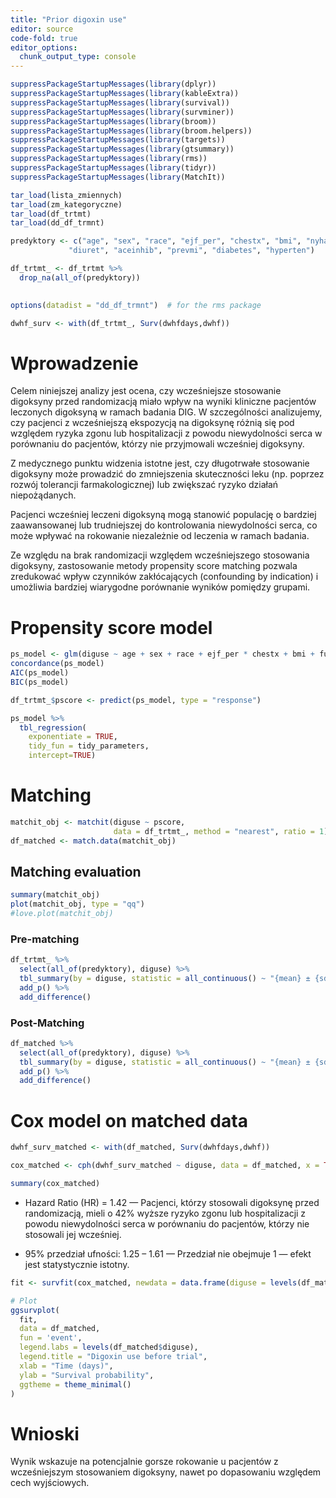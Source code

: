 ```yaml
---
title: "Prior digoxin use"
editor: source
code-fold: true
editor_options: 
  chunk_output_type: console
---
```


```r
suppressPackageStartupMessages(library(dplyr))
suppressPackageStartupMessages(library(kableExtra))
suppressPackageStartupMessages(library(survival))
suppressPackageStartupMessages(library(survminer))
suppressPackageStartupMessages(library(broom))
suppressPackageStartupMessages(library(broom.helpers))
suppressPackageStartupMessages(library(targets))
suppressPackageStartupMessages(library(gtsummary))
suppressPackageStartupMessages(library(rms))
suppressPackageStartupMessages(library(tidyr))
suppressPackageStartupMessages(library(MatchIt))

tar_load(lista_zmiennych)
tar_load(zm_kategoryczne)
tar_load(df_trtmt)
tar_load(dd_df_trmnt)

predyktory <- c("age", "sex", "race", "ejf_per", "chestx", "bmi", "nyha_class",
             "diuret", "aceinhib", "prevmi", "diabetes", "hyperten")

df_trtmt_ <- df_trtmt %>%
  drop_na(all_of(predyktory))

 
options(datadist = "dd_df_trmnt")  # for the rms package

dwhf_surv <- with(df_trtmt_, Surv(dwhfdays,dwhf))
```

# Wprowadzenie

Celem niniejszej analizy jest ocena, czy wcześniejsze stosowanie digoksyny przed randomizacją miało wpływ na wyniki kliniczne pacjentów leczonych digoksyną w ramach badania DIG. W szczególności analizujemy, czy pacjenci z wcześniejszą ekspozycją na digoksynę różnią się pod względem ryzyka zgonu lub hospitalizacji z powodu niewydolności serca w porównaniu do pacjentów, którzy nie przyjmowali wcześniej digoksyny.

Z medycznego punktu widzenia istotne jest, czy długotrwałe stosowanie digoksyny może prowadzić do zmniejszenia skuteczności leku (np. poprzez rozwój tolerancji farmakologicznej) lub zwiększać ryzyko działań niepożądanych. 

Pacjenci wcześniej leczeni digoksyną mogą stanowić populację o bardziej zaawansowanej lub trudniejszej do kontrolowania niewydolności serca, co może wpływać na rokowanie niezależnie od leczenia w ramach badania.

Ze względu na brak randomizacji względem wcześniejszego stosowania digoksyny, zastosowanie metody propensity score matching pozwala zredukować wpływ czynników zakłócających (confounding by indication) i umożliwia bardziej wiarygodne porównanie wyników pomiędzy grupami.

# Propensity score model

```r

ps_model <- glm(diguse ~ age + sex + race + ejf_per * chestx + bmi + functcls + diuret + aceinhib + prevmi + diabetes + hyperten, data = df_trtmt_, family = binomial)
concordance(ps_model)
AIC(ps_model)
BIC(ps_model)

df_trtmt_$pscore <- predict(ps_model, type = "response")
```

```r
ps_model %>% 
  tbl_regression(
    exponentiate = TRUE, 
    tidy_fun = tidy_parameters, 
    intercept=TRUE)
```

# Matching 

```r

matchit_obj <- matchit(diguse ~ pscore,
                       data = df_trtmt_, method = "nearest", ratio = 1)
df_matched <- match.data(matchit_obj)
```


## Matching evaluation

```r
summary(matchit_obj)
plot(matchit_obj, type = "qq")
#love.plot(matchit_obj)
```

### Pre-matching

```r
df_trtmt_ %>%
  select(all_of(predyktory), diguse) %>%
  tbl_summary(by = diguse, statistic = all_continuous() ~ "{mean} ± {sd}", missing = "no") %>%
  add_p() %>%
  add_difference() 
```

### Post-Matching 

```r
df_matched %>%
  select(all_of(predyktory), diguse) %>%
  tbl_summary(by = diguse, statistic = all_continuous() ~ "{mean} ± {sd}", missing = "no") %>%
  add_p() %>%
  add_difference()
```

# Cox model on matched data

```r

dwhf_surv_matched <- with(df_matched, Surv(dwhfdays,dwhf))

cox_matched <- cph(dwhf_surv_matched ~ diguse, data = df_matched, x = TRUE, y = TRUE, surv = TRUE)

summary(cox_matched)
```

* Hazard Ratio (HR) = 1.42 --- 
Pacjenci, którzy stosowali digoksynę przed randomizacją, mieli o 42% wyższe ryzyko zgonu lub hospitalizacji z powodu niewydolności serca w porównaniu do pacjentów, którzy nie stosowali jej wcześniej.

* 95% przedział ufności: 1.25 – 1.61  --- Przedział nie obejmuje 1 — efekt jest statystycznie istotny.

```r
fit <- survfit(cox_matched, newdata = data.frame(diguse = levels(df_matched$diguse)))

# Plot
ggsurvplot(
  fit,
  data = df_matched,
  fun = 'event',
  legend.labs = levels(df_matched$diguse),
  legend.title = "Digoxin use before trial",
  xlab = "Time (days)",
  ylab = "Survival probability",
  ggtheme = theme_minimal()
)
```

# Wnioski

Wynik wskazuje na potencjalnie gorsze rokowanie u pacjentów z wcześniejszym stosowaniem digoksyny, nawet po dopasowaniu względem cech wyjściowych.
